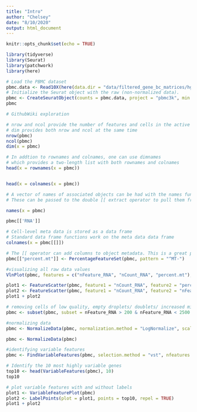```yaml
---
title: "Intro"
author: "Chelsey"
date: "8/10/2020"
output: html_document
---
```


```r
knitr::opts_chunk$set(echo = TRUE)
```

```r

library(tidyverse)
library(Seurat)
library(patchwork)
library(here)

# Load the PBMC dataset
pbmc.data <- Read10X(here(data.dir = "data/filtered_gene_bc_matrices/hg19/"))
# Initialize the Seurat object with the raw (non-normalized data).
pbmc <- CreateSeuratObject(counts = pbmc.data, project = "pbmc3k", min.cells = 3, min.features = 200)
pbmc
```
```r
# GithubWiki exploration

# nrow and ncol provide the number of features and cells in the active assay, respectively
# dim provides both nrow and ncol at the same time
nrow(pbmc)
ncol(pbmc)
dim(x = pbmc)

# In addtion to rownames and colnames, one can use dimnames
# which provides a two-length list with both rownames and colnames
head(x = rownames(x = pbmc))


head(x = colnames(x = pbmc))

# A vector of names of associated objects can be had with the names function
# These can be passed to the double [[ extract operator to pull them from the Seurat object

names(x = pbmc)

pbmc[['RNA']]

# Cell-level meta data is stored as a data frame
# Standard data frame functions work on the meta data data frame
colnames(x = pbmc[[]])
```
```r
# The [[ operator can add columns to object metadata. This is a great place to stash QC stats
pbmc[["percent.mt"]] <- PercentageFeatureSet(pbmc, pattern = "^MT-")

#visualizing all raw data values
VlnPlot(pbmc, features = c("nFeature_RNA", "nCount_RNA", "percent.mt"), ncol = 3)

plot1 <- FeatureScatter(pbmc, feature1 = "nCount_RNA", feature2 = "percent.mt")
plot2 <- FeatureScatter(pbmc, feature1 = "nCount_RNA", feature2 = "nFeature_RNA")
plot1 + plot2

# removing cells of low quality, empty droplets/ doublets/ increased mitochondrial contamination 
pbmc <- subset(pbmc, subset = nFeature_RNA > 200 & nFeature_RNA < 2500 & percent.mt < 5)
```
```r
#normalizing data
pbmc <- NormalizeData(pbmc, normalization.method = "LogNormalize", scale.factor = 10000)

pbmc <- NormalizeData(pbmc)
```
```r
#identifying variable features
pbmc <- FindVariableFeatures(pbmc, selection.method = "vst", nfeatures = 2000)

# Identify the 10 most highly variable genes
top10 <- head(VariableFeatures(pbmc), 10)
top10

# plot variable features with and without labels
plot1 <- VariableFeaturePlot(pbmc)
plot2 <- LabelPoints(plot = plot1, points = top10, repel = TRUE)
plot1 + plot2

```
